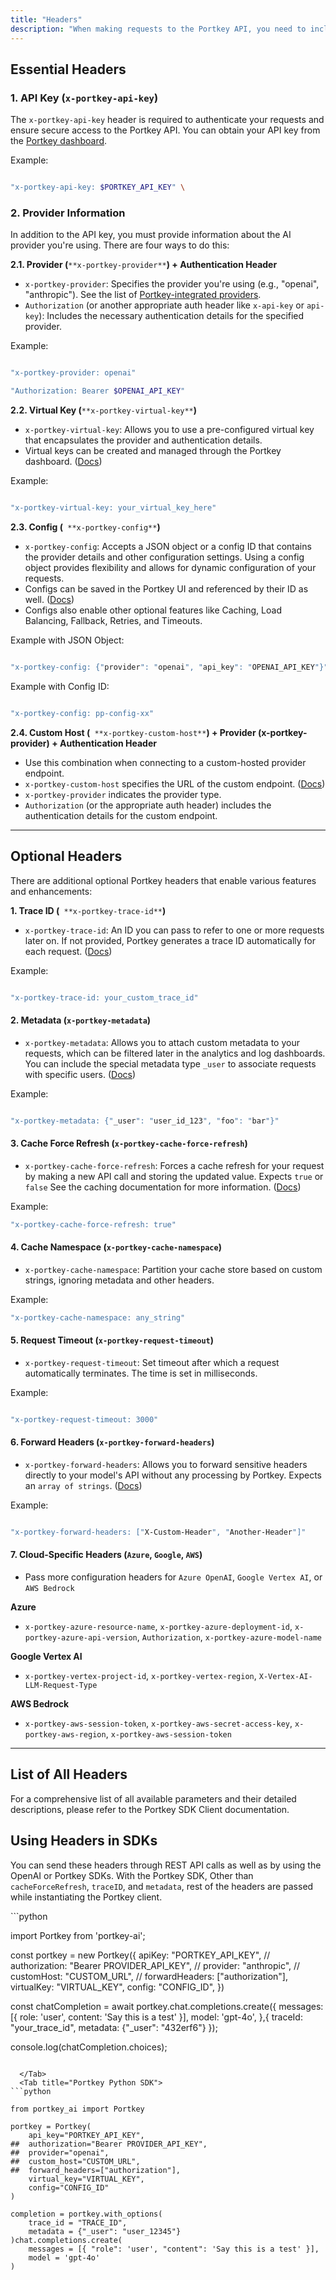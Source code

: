 ```yaml
---
title: "Headers"
description: "When making requests to the Portkey API, you need to include specific headers to authenticate your requests, specify the provider, and configure various features. This guide explains the essential and optional headers you can use to build applications on top of Portkey."
---
```


## Essential Headers

### 1\. API Key (`x-portkey-api-key`)

The `x-portkey-api-key` header is required to authenticate your requests and ensure secure access to the Portkey API. You can obtain your API key from the [Portkey dashboard](https://app.portkey.ai/).

Example:

```Bash

"x-portkey-api-key: $PORTKEY_API_KEY" \
```

### 2\. Provider Information

In addition to the API key, you must provide information about the AI provider you're using. There are four ways to do this:

**2.1\. Provider (**`**x-portkey-provider**`**) + Authentication Header**

* `x-portkey-provider`: Specifies the provider you're using (e.g., "openai", "anthropic"). See the list of [Portkey-integrated providers](/docs/integrations/llms).
* `Authorization` (or another appropriate auth header like `x-api-key` or `api-key`): Includes the necessary authentication details for the specified provider.

Example:

```Bash

"x-portkey-provider: openai"

"Authorization: Bearer $OPENAI_API_KEY"
```

**2.2\. Virtual Key (**`**x-portkey-virtual-key**`**)**

* `x-portkey-virtual-key`: Allows you to use a pre-configured virtual key that encapsulates the provider and authentication details.
* Virtual keys can be created and managed through the Portkey dashboard. ([Docs](/docs/product/ai-gateway/virtual-keys))

Example:

```Bash

"x-portkey-virtual-key: your_virtual_key_here"
```

**2.3\. Config (**` **x-portkey-config**`**)**

* `x-portkey-config`: Accepts a JSON object or a config ID that contains the provider details and other configuration settings. Using a config object provides flexibility and allows for dynamic configuration of your requests.
* Configs can be saved in the Portkey UI and referenced by their ID as well. ([Docs](/docs/product/ai-gateway/configs))
* Configs also enable other optional features like Caching, Load Balancing, Fallback, Retries, and Timeouts.

Example with JSON Object:



```Bash

"x-portkey-config: {"provider": "openai", "api_key": "OPENAI_API_KEY"}"
```

Example with Config ID:

```Bash

"x-portkey-config: pp-config-xx"
```

**2.4\. Custom Host (**` **x-portkey-custom-host**`**) + Provider (x-portkey-provider) + Authentication Header**

* Use this combination when connecting to a custom-hosted provider endpoint.
* `x-portkey-custom-host` specifies the URL of the custom endpoint. ([Docs](/docs/integrations/llms/byollm))
* `x-portkey-provider` indicates the provider type.
* `Authorization` (or the appropriate auth header) includes the authentication details for the custom endpoint.

---

## Optional Headers

There are additional optional Portkey headers that enable various features and enhancements:

**1\. Trace ID (**` **x-portkey-trace-id**`**)**

* `x-portkey-trace-id`: An ID you can pass to refer to one or more requests later on. If not provided, Portkey generates a trace ID automatically for each request. ([Docs](/docs/product/observability/traces))

Example:

```Bash

"x-portkey-trace-id: your_custom_trace_id"
```

#### 2\. Metadata (`x-portkey-metadata`)

* `x-portkey-metadata`: Allows you to attach custom metadata to your requests, which can be filtered later in the analytics and log dashboards. You can include the special metadata type `_user` to associate requests with specific users. ([Docs](/docs/product/observability/metadata))

Example:

```Bash

"x-portkey-metadata: {"_user": "user_id_123", "foo": "bar"}"
```

#### 3\. Cache Force Refresh (`x-portkey-cache-force-refresh`)

* `x-portkey-cache-force-refresh`: Forces a cache refresh for your request by making a new API call and storing the updated value. Expects `true` or `false` See the caching documentation for more information. ([Docs](/docs/product/ai-gateway/cache-simple-and-semantic))

Example:

```Bash
"x-portkey-cache-force-refresh: true"
```

#### 4\. Cache Namespace (`x-portkey-cache-namespace`)

* `x-portkey-cache-namespace`: Partition your cache store based on custom strings, ignoring metadata and other headers.

Example:

```Bash
"x-portkey-cache-namespace: any_string"
```

#### 5\. Request Timeout (`x-portkey-request-timeout`)

* `x-portkey-request-timeout`: Set timeout after which a request automatically terminates. The time is set in milliseconds.

Example:

```Bash

"x-portkey-request-timeout: 3000"
```

#### 6\. Forward Headers (`x-portkey-forward-headers`)

* `x-portkey-forward-headers`: Allows you to forward sensitive headers directly to your model's API without any processing by Portkey. Expects an `array of strings`. ([Docs](https://portkey.ai/docs/welcome/integration-guides/byollm#forward-sensitive-headers-securely))

Example:

```Bash

"x-portkey-forward-headers: ["X-Custom-Header", "Another-Header"]"
```

#### 7\. Cloud-Specific Headers (`Azure`, `Google`, `AWS`)

* Pass more configuration headers for `Azure OpenAI`, `Google Vertex AI`, or `AWS Bedrock`

**Azure**

* `x-portkey-azure-resource-name`, `x-portkey-azure-deployment-id`, `x-portkey-azure-api-version`, `Authorization`, `x-portkey-azure-model-name`

**Google Vertex AI**

* `x-portkey-vertex-project-id`, `x-portkey-vertex-region`, `X-Vertex-AI-LLM-Request-Type`

**AWS Bedrock**

* `x-portkey-aws-session-token`, `x-portkey-aws-secret-access-key`, `x-portkey-aws-region`, `x-portkey-aws-session-token`

---

## List of All Headers

For a comprehensive list of all available parameters and their detailed descriptions, please refer to the Portkey SDK Client documentation.

<Card title="SDK" href="/docs/api-reference/portkey-sdk-client" />

## Using Headers in SDKs

You can send these headers through REST API calls as well as by using the OpenAI or Portkey SDKs. With the Portkey SDK, Other than `cacheForceRefresh`, `traceID`, and `metadata`, rest of the headers are passed while instantiating the Portkey client.

<Tabs>
  <Tab title="Portkey Node SDK">
```python

import Portkey from 'portkey-ai';

const portkey = new Portkey({
    apiKey: "PORTKEY_API_KEY",
//  authorization: "Bearer PROVIDER_API_KEY",
//  provider: "anthropic",
//  customHost: "CUSTOM_URL",
//  forwardHeaders: ["authorization"],
    virtualKey: "VIRTUAL_KEY",
    config: "CONFIG_ID",
})

const chatCompletion = await portkey.chat.completions.create({
    messages: [{ role: 'user', content: 'Say this is a test' }],
    model: 'gpt-4o',
},{
    traceId: "your_trace_id",
    metadata: {"_user": "432erf6"}
});

console.log(chatCompletion.choices);
```

  </Tab>
  <Tab title="Portkey Python SDK">
```python

from portkey_ai import Portkey

portkey = Portkey(
    api_key="PORTKEY_API_KEY",
##  authorization="Bearer PROVIDER_API_KEY",
##  provider="openai",
##  custom_host="CUSTOM_URL",
##  forward_headers=["authorization"],
    virtual_key="VIRTUAL_KEY",
    config="CONFIG_ID"
)

completion = portkey.with_options(
    trace_id = "TRACE_ID",
    metadata = {"_user": "user_12345"}
)chat.completions.create(
    messages = [{ "role": 'user', "content": 'Say this is a test' }],
    model = 'gpt-4o'
)
```
  </Tab>
</Tabs>
